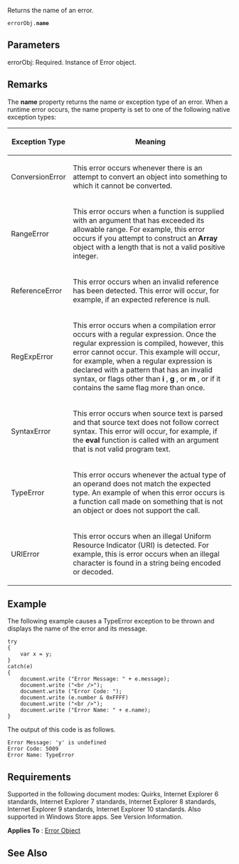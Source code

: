 Returns the name of an error.

 errorObj.'''name'''

==Parameters==
; errorObj: Required. Instance of Error object.

==Remarks==
The '''name''' property returns the name or exception type of an error. When a runtime error occurs, the name property is set to one of the following native exception types:

{| class='wikitable'
|-
! Exception Type
! Meaning
|-
| ConversionError
| This error occurs whenever there is an attempt to convert an object into something to which it cannot be converted.
|-
| RangeError
| This error occurs when a function is supplied with an argument that has exceeded its allowable range. For example, this error occurs if you attempt to construct an '''Array''' object with a length that is not a valid positive integer.
|-
| ReferenceError
| This error occurs when an invalid reference has been detected. This error will occur, for example, if an expected reference is null.
|-
| RegExpError
| This error occurs when a compilation error occurs with a regular expression. Once the regular expression is compiled, however, this error cannot occur. This example will occur, for example, when a regular expression is declared with a pattern that has an invalid syntax, or flags other than '''i''' , '''g''' , or '''m''' , or if it contains the same flag more than once.
|-
| SyntaxError
| This error occurs when source text is parsed and that source text does not follow correct syntax. This error will occur, for example, if the '''eval''' function is called with an argument that is not valid program text.
|-
| TypeError
| This error occurs whenever the actual type of an operand does not match the expected type. An example of when this error occurs is a function call made on something that is not an object or does not support the call.
|-
| URIError
| This error occurs when an illegal Uniform Resource Indicator (URI) is detected. For example, this is error occurs when an illegal character is found in a string being encoded or decoded.
|}

==Example==
The following example causes a TypeError exception to be thrown and displays the name of the error and its message.

 try
 {
     var x = y;
 }
 catch(e)
 {
     document.write ("Error Message: " + e.message);
     document.write ("&lt;br /&gt;");
     document.write ("Error Code: ");
     document.write (e.number &amp; 0xFFFF)
     document.write ("&lt;br /&gt;");
     document.write ("Error Name: " + e.name);
 }
The output of this code is as follows.

 Error Message: 'y' is undefined
 Error Code: 5009
 Error Name: TypeError

==Requirements==
Supported in the following document modes: Quirks, Internet Explorer 6 standards, Internet Explorer 7 standards, Internet Explorer 8 standards, Internet Explorer 9 standards, Internet Explorer 10 standards. Also supported in Windows Store apps. See Version Information.

'''Applies To''' : [[Objects/Error|Error Object]]


==See Also==

              

              

              
